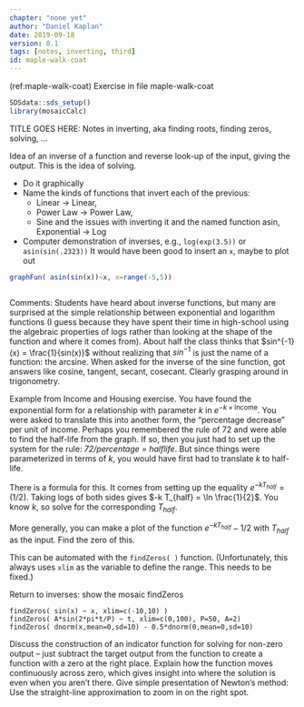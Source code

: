 ```yaml
---
chapter: "none yet"
author: "Daniel Kaplan"
date: 2019-09-18 
version: 0.1
tags: [notes, inverting, third]
id: maple-walk-coat 
---
```


(ref:maple-walk-coat) Exercise in file maple-walk-coat

```r
SDSdata::sds_setup()
library(mosaicCalc)
```

TITLE GOES HERE: Notes in inverting, aka finding roots, finding zeros, solving, ...

Idea of an inverse of a function and reverse look-up of the input, giving the output. This is the idea of solving.

-   Do it graphically
-   Name the kinds of functions that invert each of the previous: 
    - Linear $\rightarrow$ Linear, 
    - Power Law -\> Power Law, 
    - Sine and the issues with inverting it and the named function asin, Exponential -\> Log
-   Computer demonstration of inverses, e.g., `log(exp(3.5))` or
    `asin(sin(.2323))` It would have been good to insert an `x`, maybe
    to plot out

    
```r
graphFun( asin(sin(x))~x, x=range(-5,5))
```

```r

```


Comments: Students have heard about inverse functions, but many are surprised at the simple relationship between exponential and logarithm functions (I guess because they have spent their time in high-school using the algebraic properties of logs rather than looking at the shape of the function and where it comes from). About half the class thinks that $sin^{-1}(x) = \frac{1}{sin(x)}$ without realizing that $sin^{-1}$ is just the name of a function: the arcsine. When asked for the inverse of the sine function, got answers like cosine, tangent, secant, cosecant. Clearly grasping around in trigonometry.

Example from Income and Housing exercise. You have found the exponential form for a relationship with parameter $k$ in $e^{-k \times \mbox{Income}}$. You were asked to translate this into another form, the "percentage decrease" per unit of income. Perhaps you remembered the rule of 72 and were able to find the half-life from the graph. If so, then you just had to set up the system for the rule: *72/percentage = halflife*. But since things were parameterized in terms of $k$, you would have first had to translate $k$ to half-life.

There is a formula for this. It comes from setting up the equality $e^{-k T_{half}} = (1/2)$. Taking logs of both sides gives $-k T_{half} = \ln \frac{1}{2}$. You know $k$, so solve for the corresponding $T_{half}$.

More generally, you can make a plot of the function $e^{-k T_{half}} - 1/2$ with $T_{half}$ as the input. Find the zero of this.

This can be automated with the `findZeros( )` function. (Unfortunately, this always uses `xlim` as the variable to define the range. This needs to be fixed.)

Return to inverses: show the mosaic findZeros

    findZeros( sin(x) ~ x, xlim=c(-10,10) )
    findZeros( A*sin(2*pi*t/P) ~ t, xlim=c(0,100), P=50, A=2)
    findZeros( dnorm(x,mean=0,sd=10) - 0.5*dnorm(0,mean=0,sd=10)

Discuss the construction of an indicator function for solving for non-zero output -- just subtract the target output from the function to create a function with a zero at the right place. Explain how the function moves continuously across zero, which gives insight into where the solution is even when you aren't there. Give simple presentation of Newton's method: Use the straight-line approximation to zoom in on the right spot.
